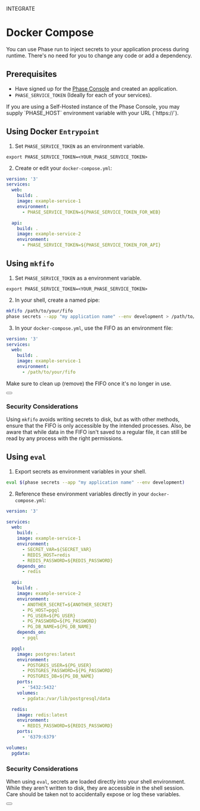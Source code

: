 

<Tag variant="small">INTEGRATE</Tag>

# Docker Compose

You can use Phase run to inject secrets to your application process during runtime. There's no need for you to change any code or add a dependency.

## Prerequisites

- Have signed up for the [Phase Console](https://console.phase.dev) and created an application.
- `PHASE_SERVICE_TOKEN` (Ideally for each of your services).

<Note>
  If you are using a Self-Hosted instance of the Phase Console, you may supply
  `PHASE_HOST` environment variable with your URL (`https://<HOST>`).
</Note>

## Using Docker `Entrypoint`

1. Set `PHASE_SERVICE_TOKEN` as an environment variable.

```fish
export PHASE_SERVICE_TOKEN=<YOUR_PHASE_SERVICE_TOKEN>
```

2. Create or edit your `docker-compose.yml`:

```yaml
version: '3'
services:
  web:
    build: .
    image: example-service-1
    environment:
      - PHASE_SERVICE_TOKEN=${PHASE_SERVICE_TOKEN_FOR_WEB}

  api:
    build: .
    image: example-service-2
    environment:
      - PHASE_SERVICE_TOKEN=${PHASE_SERVICE_TOKEN_FOR_API}
```

## Using `mkfifo`

1. Set `PHASE_SERVICE_TOKEN` as a environment variable.

```fish
export PHASE_SERVICE_TOKEN=<YOUR_PHASE_SERVICE_TOKEN>
```

2. In your shell, create a named pipe:

```bash
mkfifo /path/to/your/fifo
phase secrets --app "my application name" --env development > /path/to/your/fifo &
```

3. In your `docker-compose.yml`, use the FIFO as an environment file:

```yaml
version: '3'
services:
  web:
    build: .
    image: example-service-1
    environment:
      - /path/to/your/fifo
```

<Note>Make sure to clean up (remove) the FIFO once it's no longer in use.</Note>

<div className="not-prose">
  <Button
    href="https://man7.org/linux/man-pages/man3/mkfifo.3.html"
    variant="text"
    arrow="right"
    children="Mkfifo Linux manual page"
  />
</div>

### Security Considerations

Using `mkfifo` avoids writing secrets to disk, but as with other methods, ensure that the FIFO is only accessible by the intended processes. Also, be aware that while data in the FIFO isn't saved to a regular file, it can still be read by any process with the right permissions.

## Using `eval`

1. Export secrets as environment variables in your shell.

```bash
eval $(phase secrets --app "my application name" --env development)
```

2. Reference these environment variables directly in your `docker-compose.yml`:

```yaml
version: '3'

services:
  web:
    build: .
    image: example-service-1
    environment:
      - SECRET_VAR=${SECRET_VAR}
      - REDIS_HOST=redis
      - REDIS_PASSWORD=${REDIS_PASSWORD}
    depends_on:
      - redis

  api:
    build: .
    image: example-service-2
    environment:
      - ANOTHER_SECRET=${ANOTHER_SECRET}
      - PG_HOST=pgql
      - PG_USER=${PG_USER}
      - PG_PASSWORD=${PG_PASSWORD}
      - PG_DB_NAME=${PG_DB_NAME}
    depends_on:
      - pgql

  pgql:
    image: postgres:latest
    environment:
      - POSTGRES_USER=${PG_USER}
      - POSTGRES_PASSWORD=${PG_PASSWORD}
      - POSTGRES_DB=${PG_DB_NAME}
    ports:
      - '5432:5432'
    volumes:
      - pgdata:/var/lib/postgresql/data

  redis:
    image: redis:latest
    environment:
      - REDIS_PASSWORD=${REDIS_PASSWORD}
    ports:
      - '6379:6379'

volumes:
  pgdata:
```

### Security Considerations

When using `eval`, secrets are loaded directly into your shell environment. While they aren't written to disk, they are accessible in the shell session. Care should be taken not to accidentally expose or log these variables.

<div className="not-prose">
  <Button
    href="https://docs.docker.com/engine/reference/run/#env-environment-variables"
    variant="text"
    arrow="right"
    children="Docker Run - Docs"
  />
</div>
